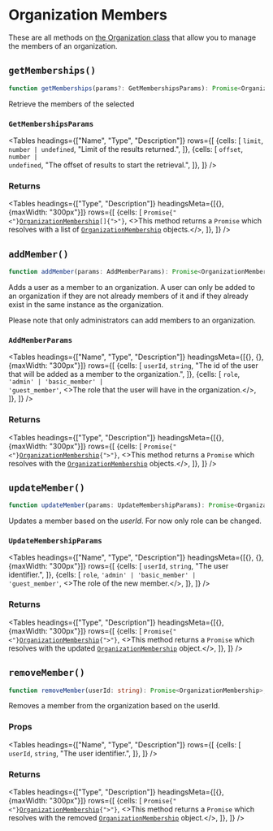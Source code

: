 
# Organization Members

These are all methods on [the Organization class](/reference-js/organization/organization) that allow you to manage the members of an organization.

## `getMemberships()`

```typescript
function getMemberships(params?: GetMembershipsParams): Promise<OrganizationMembership[]>;
```

Retrieve the members of the selected

### `GetMembershipsParams`

<Tables
  headings={["Name", "Type", "Description"]}
  rows={[
  {cells: [
  <code>limit</code>,
  <code>number | undefined</code>,
  "Limit of the results returned.",
  ]},
  {cells: [
  <code>offset</code>,
  <code>number | undefined</code>,
  "The offset of results to start the retrieval.",
  ]},
  ]}
/>

### Returns

<Tables
  headings={["Type", "Description"]}
  headingsMeta={[{}, {maxWidth: "300px"}]}
  rows={[
  {cells: [
  <code>Promise{"<"}<a href="/reference-js/organization-membership">OrganizationMembership</a>[]{">"}</code>,
  <>This method returns a <code>Promise</code> which resolves with a list of <code><a href="/reference-js/organization-membership">OrganizationMembership</a></code> objects.</>,
  ]},
  ]}
/>

## `addMember()`

```typescript
function addMember(params: AddMemberParams): Promise<OrganizationMembership>;
```

Adds a user as a member to an organization. A user can only be added to an organization if they are not already members of it and if they already exist in the same instance as the organization.

Please note that only administrators can add members to an organization.

### `AddMemberParams`

<Tables
  headings={["Name", "Type", "Description"]}
  headingsMeta={[{}, {}, {maxWidth: "300px"}]}
  rows={[
  {cells: [
  <code>userId</code>,
  <code>string</code>,
  "The id of the user that will be added as a member to the organization.",
  ]},
  {cells: [
  <code>role</code>,
  <code>'admin' | 'basic_member' | 'guest_member'</code>,
  <>The role that the user will have in the organization.</>,
  ]},
  ]}
/>

### Returns

<Tables
  headings={["Type", "Description"]}
  headingsMeta={[{}, {maxWidth: "300px"}]}
  rows={[
  {cells: [
  <code>Promise{"<"}<a href="/reference-js/organization-membership">OrganizationMembership</a>{">"}</code>,
  <>This method returns a <code>Promise</code> which resolves with the <code><a href="/reference-js/organization-membership">OrganizationMembership</a></code> objects.</>,
  ]},
  ]}
/>

## `updateMember()`

```typescript
function updateMember(params: UpdateMembershipParams): Promise<OrganizationMembership>;
```

Updates a member based on the *userId*. For now only role can be changed.

### `UpdateMembershipParams`

<Tables
  headings={["Name", "Type", "Description"]}
  headingsMeta={[{}, {}, {maxWidth: "300px"}]}
  rows={[
  {cells: [
  <code>userId</code>,
  <code>string</code>,
  "The user identifier.",
  ]},
  {cells: [
  <code>role</code>,
  <code>'admin' | 'basic_member' | 'guest_member'</code>,
  <>The role of the new member.</>,
  ]},
  ]}
/>

### Returns

<Tables
  headings={["Type", "Description"]}
  headingsMeta={[{}, {maxWidth: "300px"}]}
  rows={[
  {cells: [
  <code>Promise{"<"}<a href="/reference-js/organization-membership">OrganizationMembership</a>{">"}</code>,
  <>This method returns a <code>Promise</code> which resolves with the updated <code><a href="/reference-js/organization-membership">OrganizationMembership</a></code> object.</>,
  ]},
  ]}
/>

## `removeMember()`

```typescript
function removeMember(userId: string): Promise<OrganizationMembership>;
```

Removes a member from the organization based on the userId.

### Props

<Tables
  headings={["Name", "Type", "Description"]}
  rows={[
  {cells: [
  <code>userId</code>,
  <code>string</code>,
  "The user identifier.",
  ]},
  ]}
/>

### Returns

<Tables
  headings={["Type", "Description"]}
  headingsMeta={[{}, {maxWidth: "300px"}]}
  rows={[
  {cells: [
  <code>Promise{"<"}<a href="/reference-js/organization-membership">OrganizationMembership</a>{">"}</code>,
  <>This method returns a <code>Promise</code> which resolves with the removed <code><a href="/reference-js/organization-membership">OrganizationMembership</a></code> object.</>,
  ]},
  ]}
/>
